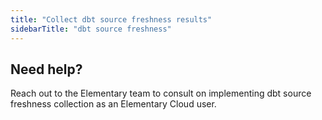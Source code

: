 ```yaml
---
title: "Collect dbt source freshness results"
sidebarTitle: "dbt source freshness"
---
```


<Snippet file="guides/dbt-source-freshness.mdx" />

## Need help?

Reach out to the Elementary team to consult on implementing dbt source freshness collection as an Elementary Cloud user. 